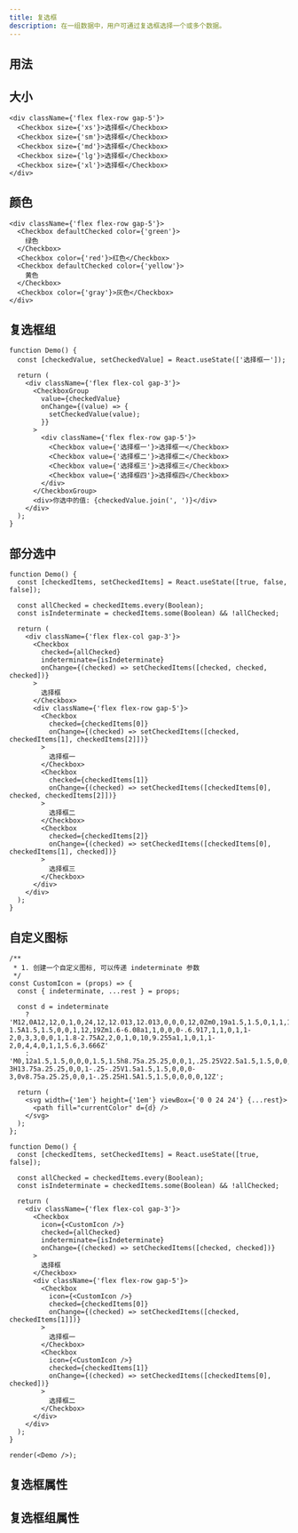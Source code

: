 ```yaml
---
title: 复选框
description: 在一组数据中，用户可通过复选框选择一个或多个数据。
---
```


## 用法

<Showcase componentName="Checkbox" />

## 大小

```tsx preview editable
<div className={'flex flex-row gap-5'}>
  <Checkbox size={'xs'}>选择框</Checkbox>
  <Checkbox size={'sm'}>选择框</Checkbox>
  <Checkbox size={'md'}>选择框</Checkbox>
  <Checkbox size={'lg'}>选择框</Checkbox>
  <Checkbox size={'xl'}>选择框</Checkbox>
</div>
```

## 颜色

```tsx preview editable
<div className={'flex flex-row gap-5'}>
  <Checkbox defaultChecked color={'green'}>
    绿色
  </Checkbox>
  <Checkbox color={'red'}>红色</Checkbox>
  <Checkbox defaultChecked color={'yellow'}>
    黄色
  </Checkbox>
  <Checkbox color={'gray'}>灰色</Checkbox>
</div>
```

## 复选框组

```tsx preview editable
function Demo() {
  const [checkedValue, setCheckedValue] = React.useState(['选择框一']);

  return (
    <div className={'flex flex-col gap-3'}>
      <CheckboxGroup
        value={checkedValue}
        onChange={(value) => {
          setCheckedValue(value);
        }}
      >
        <div className={'flex flex-row gap-5'}>
          <Checkbox value={'选择框一'}>选择框一</Checkbox>
          <Checkbox value={'选择框二'}>选择框二</Checkbox>
          <Checkbox value={'选择框三'}>选择框三</Checkbox>
          <Checkbox value={'选择框四'}>选择框四</Checkbox>
        </div>
      </CheckboxGroup>
      <div>你选中的值: {checkedValue.join(', ')}</div>
    </div>
  );
}
```

## 部分选中

```tsx preview editable
function Demo() {
  const [checkedItems, setCheckedItems] = React.useState([true, false, false]);

  const allChecked = checkedItems.every(Boolean);
  const isIndeterminate = checkedItems.some(Boolean) && !allChecked;

  return (
    <div className={'flex flex-col gap-3'}>
      <Checkbox
        checked={allChecked}
        indeterminate={isIndeterminate}
        onChange={(checked) => setCheckedItems([checked, checked, checked])}
      >
        选择框
      </Checkbox>
      <div className={'flex flex-row gap-5'}>
        <Checkbox
          checked={checkedItems[0]}
          onChange={(checked) => setCheckedItems([checked, checkedItems[1], checkedItems[2]])}
        >
          选择框一
        </Checkbox>
        <Checkbox
          checked={checkedItems[1]}
          onChange={(checked) => setCheckedItems([checkedItems[0], checked, checkedItems[2]])}
        >
          选择框二
        </Checkbox>
        <Checkbox
          checked={checkedItems[2]}
          onChange={(checked) => setCheckedItems([checkedItems[0], checkedItems[1], checked])}
        >
          选择框三
        </Checkbox>
      </div>
    </div>
  );
}
```

## 自定义图标

```tsx preview editable noInline
/**
 * 1. 创建一个自定义图标, 可以传递 indeterminate 参数
 */
const CustomIcon = (props) => {
  const { indeterminate, ...rest } = props;

  const d = indeterminate
    ? 'M12,0A12,12,0,1,0,24,12,12.013,12.013,0,0,0,12,0Zm0,19a1.5,1.5,0,1,1,1.5-1.5A1.5,1.5,0,0,1,12,19Zm1.6-6.08a1,1,0,0,0-.6.917,1,1,0,1,1-2,0,3,3,0,0,1,1.8-2.75A2,2,0,1,0,10,9.255a1,1,0,1,1-2,0,4,4,0,1,1,5.6,3.666Z'
    : 'M0,12a1.5,1.5,0,0,0,1.5,1.5h8.75a.25.25,0,0,1,.25.25V22.5a1.5,1.5,0,0,0,3,0V13.75a.25.25,0,0,1,.25-.25H22.5a1.5,1.5,0,0,0,0-3H13.75a.25.25,0,0,1-.25-.25V1.5a1.5,1.5,0,0,0-3,0v8.75a.25.25,0,0,1-.25.25H1.5A1.5,1.5,0,0,0,0,12Z';

  return (
    <svg width={'1em'} height={'1em'} viewBox={'0 0 24 24'} {...rest}>
      <path fill="currentColor" d={d} />
    </svg>
  );
};

function Demo() {
  const [checkedItems, setCheckedItems] = React.useState([true, false]);

  const allChecked = checkedItems.every(Boolean);
  const isIndeterminate = checkedItems.some(Boolean) && !allChecked;

  return (
    <div className={'flex flex-col gap-3'}>
      <Checkbox
        icon={<CustomIcon />}
        checked={allChecked}
        indeterminate={isIndeterminate}
        onChange={(checked) => setCheckedItems([checked, checked])}
      >
        选择框
      </Checkbox>
      <div className={'flex flex-row gap-5'}>
        <Checkbox
          icon={<CustomIcon />}
          checked={checkedItems[0]}
          onChange={(checked) => setCheckedItems([checked, checkedItems[1]])}
        >
          选择框一
        </Checkbox>
        <Checkbox
          icon={<CustomIcon />}
          checked={checkedItems[1]}
          onChange={(checked) => setCheckedItems([checkedItems[0], checked])}
        >
          选择框二
        </Checkbox>
      </div>
    </div>
  );
}

render(<Demo />);
```

## 复选框属性

<PropsTable componentName="Checkbox" />

## 复选框组属性

<PropsTable componentName="CheckboxGroup" />
